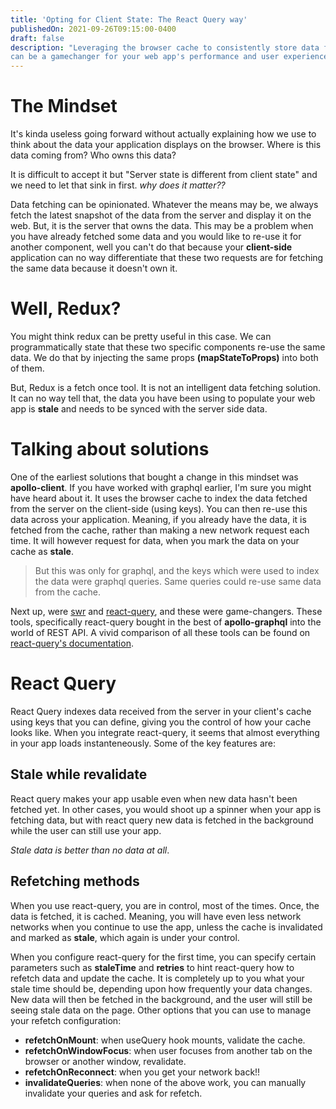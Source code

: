 ```yaml
---
title: 'Opting for Client State: The React Query way'
publishedOn: 2021-09-26T09:15:00-0400
draft: false
description: "Leveraging the browser cache to consistently store data fetched from the server
can be a gamechanger for your web app's performance and user experience, we'll see how."
---
```


# The Mindset

It's kinda useless going forward without actually explaining how we use to think about the data your
application displays on the browser. Where is this data coming from? Who owns this data?

It is difficult to accept it but "Server state is different from client state" and we need to let that sink in first. *why does it matter??*

Data fetching can be opinionated. Whatever the means may be, we always fetch the latest snapshot of
the data from the server and display it on the web. But, it is the server that owns the data. This may be
a problem when you have already fetched some data and you would like to re-use it for another component, well
you can't do that because your **client-side** application can no way differentiate that these two requests are for
fetching the same data because it doesn't own it.

# Well, Redux?

You might think redux can be pretty useful in this case. We can programmatically state that
these two specific components re-use the same data. We do that by injecting the same props **(mapStateToProps)** 
into both of them.

But, Redux is a fetch once tool. It is not an intelligent data fetching solution. It can no way
tell that, the data you have been using to populate your web app is **stale** and needs to be synced
with the server side data.

# Talking about solutions

One of the earliest solutions that bought a change in this mindset was **apollo-client**. If you have worked
with graphql earlier, I'm sure you might have heard about it. It uses the browser cache to index
the data fetched from the server on the client-side (using keys). You can then re-use this data
across your application. Meaning, if you already have the data, it is fetched from the cache, rather than
making a new network request each time. It will however request for data, when you mark the data on your cache
as **stale**. 

> But this was only for graphql, and the keys which were used to index the data were graphql queries. Same
queries could re-use same data from the cache.

Next up, were [swr](https://swr.vercel.app/) and [react-query](https://react-query.tanstack.com/), and these were game-changers. These tools, specifically
react-query bought in the best of **apollo-graphql** into the world of REST API. A vivid comparison of
all these tools can be found on [react-query's documentation](https://react-query.tanstack.com/comparison).

# React Query

React Query indexes data received from the server in your client's cache using keys that you can define, giving
you the control of how your cache looks like. When you integrate react-query, it seems that almost 
everything in your app loads instanteneously. Some of the key features are:

## Stale while revalidate
React query makes your app usable even when new data hasn't been fetched yet. In other cases, you would shoot
up a spinner when your app is fetching data, but with react query new data is fetched in the background while
the user can still use your app.

*Stale data is better than no data at all*.

## Refetching methods
When you use react-query, you are in control, most of the times. Once, the data is fetched, it is cached.
Meaning, you will have even less network networks when you continue to use the app, unless the cache is 
invalidated and marked as **stale**, which again is under your control.

When you configure react-query for the first time, you can specify certain parameters such as **staleTime**
and **retries** to hint react-query how to refetch data and update the cache. It is completely up to you what your stale
time should be, depending upon how frequently your data changes. New data will then be fetched in the
background, and the user will still be seeing stale data on the page. Other options that you
can use to manage your refetch configuration:

- **refetchOnMount**: when useQuery hook mounts, validate the cache.
- **refetchOnWindowFocus**: when user focuses from another tab on the browser or another window, revalidate.
- **refetchOnReconnect**: when you get your network back!!
- **invalidateQueries**: when none of the above work, you can manually invalidate your queries and ask for refetch.
